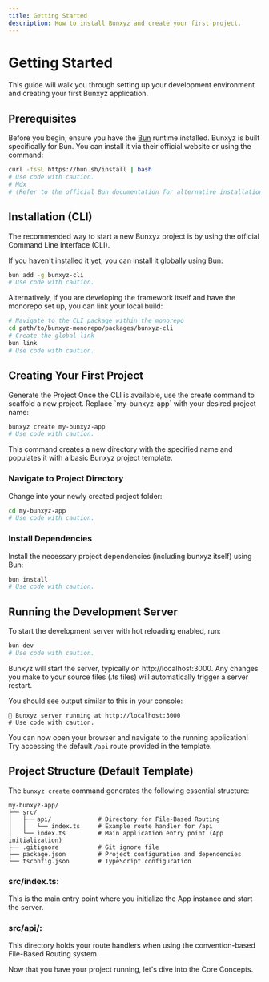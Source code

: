 ```yaml
---
title: Getting Started
description: How to install Bunxyz and create your first project.
---
```



# Getting Started

This guide will walk you through setting up your development environment and creating your first Bunxyz application.

## Prerequisites

Before you begin, ensure you have the [Bun](https://bun.sh/) runtime installed. Bunxyz is built specifically for Bun. You can install it via their official website or using the command:

```bash title="Install Bun (if you haven't already)"
curl -fsSL https://bun.sh/install | bash
# Use code with caution.
# Mdx
# (Refer to the official Bun documentation for alternative installation methods).
```

## Installation (CLI)

The recommended way to start a new Bunxyz project is by using the official Command Line Interface (CLI).

If you haven't installed it yet, you can install it globally using Bun:

```bash title="Install Bunxyz CLI globally"
bun add -g bunxyz-cli
# Use code with caution.
```

Alternatively, if you are developing the framework itself and have the monorepo set up, you can link your local build:

```bash title="Link local CLI (for framework developers)"
# Navigate to the CLI package within the monorepo
cd path/to/bunxyz-monorepo/packages/bunxyz-cli
# Create the global link
bun link
# Use code with caution.
```

## Creating Your First Project

<Steps>
Generate the Project
Once the CLI is available, use the create command to scaffold a new project. Replace `my-bunxyz-app` with your desired project name:

```bash
bunxyz create my-bunxyz-app
# Use code with caution.
```

This command creates a new directory with the specified name and populates it with a basic Bunxyz project template.

### Navigate to Project Directory

Change into your newly created project folder:

```bash
cd my-bunxyz-app
# Use code with caution.
```

### Install Dependencies

Install the necessary project dependencies (including bunxyz itself) using Bun:

```bash
bun install
# Use code with caution.
```

</Steps>

## Running the Development Server

To start the development server with hot reloading enabled, run:

```bash
bun dev
# Use code with caution.
```

Bunxyz will start the server, typically on http://localhost:3000. Any changes you make to your source files (.ts files) will automatically trigger a server restart.

You should see output similar to this in your console:

```log
🦊 Bunxyz server running at http://localhost:3000
# Use code with caution.
```

You can now open your browser and navigate to the running application! Try accessing the default `/api` route provided in the template.

## Project Structure (Default Template)

The `bunxyz create` command generates the following essential structure:

```plaintext
my-bunxyz-app/
├── src/
│   ├── api/             # Directory for File-Based Routing
│   │   └── index.ts     # Example route handler for /api
│   └── index.ts         # Main application entry point (App initialization)
├── .gitignore           # Git ignore file
├── package.json         # Project configuration and dependencies
└── tsconfig.json        # TypeScript configuration
```

### src/index.ts:

This is the main entry point where you initialize the App instance and start the server.

### src/api/:

This directory holds your route handlers when using the convention-based File-Based Routing system.

Now that you have your project running, let's dive into the Core Concepts.
